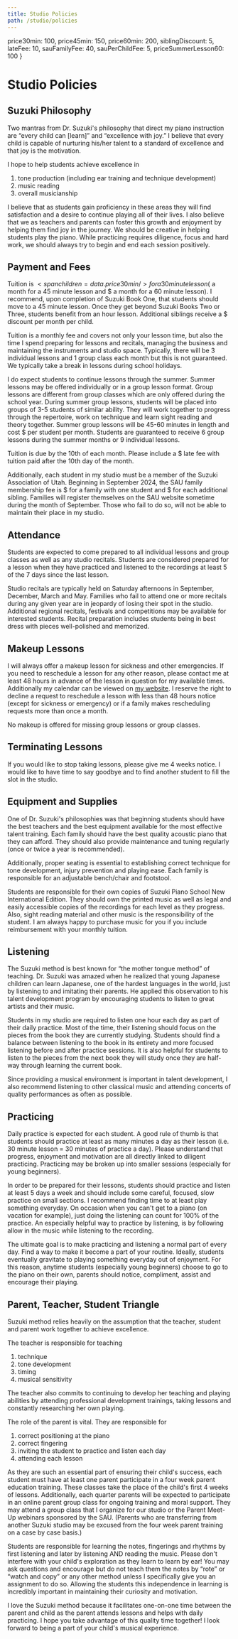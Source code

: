 ```yaml
---
title: Studio Policies
path: /studio/policies
---
```


  price30min: 100,
  price45min: 150,
  price60min: 200,
  siblingDiscount: 5,
  lateFee: 10,
  sauFamilyFee: 40,
  sauPerChildFee: 5,
  priceSummerLesson60: 100
}

# Studio Policies

## Suzuki Philosophy

Two mantras from Dr. Suzuki's philosophy that direct my piano instruction are “every child can [learn]” and “excellence with joy.” I believe that every child is capable of nurturing his/her talent to a standard of excellence and that joy is the motivation.

I hope to help students achieve excellence in

1. tone production (including ear training and technique development)
1. music reading
1. overall musicianship

I believe that as students gain proficiency in these areas they will find satisfaction and a desire to continue playing all of their lives. I also believe that we as teachers and parents can foster this growth and enjoyment by helping them find joy in the journey. We should be creative in helping students play the piano. While practicing requires diligence, focus and hard work, we should always try to begin and end each session positively.

## Payment and Fees

Tuition is $<span children={data.price30min} /> for a 30 minute lesson ($<span children={data.price45min} /> a month for a 45 minute lesson and $<span children={data.price60min} /> a month for a 60 minute lesson). I recommend, upon completion of Suzuki Book One, that students should move to a 45 minute lesson. Once they get beyond Suzuki Books Two or Three, students benefit from an hour lesson. Additional siblings receive a $<span children={data.siblingDiscount} /> discount per month per child.

Tuition is a monthly fee and covers not only your lesson time, but also the time I spend preparing for lessons and recitals, managing the business and maintaining the instruments and studio space. Typically, there will be 3 individual lessons and 1 group class each month but this is not guaranteed. We typically take a break in lessons during school holidays.

I do expect students to continue lessons through the summer. Summer lessons may be offered individually or in a group lesson format. Group lessons are different from group classes which are only offered during the school year. During summer group lessons, students will be placed into groups of 3-5 students of similar ability. They will work together to progress through the repertoire, work on technique and learn sight reading and theory together. Summer group lessons will be 45-60 minutes in length and cost $<span children={data.priceSummerLesson60} /> per student per month. Students are guaranteed to receive 6 group lessons during the summer months or 9 individual lessons.

Tuition is due by the 10th of each month. Please include a $<span children={data.lateFee} /> late fee with tuition paid after the 10th day of the month.

Additionally, each student in my studio must be a member of the Suzuki Association of Utah. Beginning in September 2024, the SAU family membership fee is $<span children={data.sauFamilyFee} /> for a family with one student and $<span children={data.sauPerChildFee} /> for each additional sibling. Families will register themselves on the SAU website sometime during the month of September. Those who fail to do so, will not be able to maintain their place in my studio.

## Attendance

Students are expected to come prepared to all individual lessons and group classes as well as any studio recitals. Students are considered prepared for a lesson when they have practiced and listened to the recordings at least 5 of the 7 days since the last lesson.

Studio recitals are typically held on Saturday afternoons in September, December, March and May. Families who fail to attend one or more recitals during any given year are in jeopardy of losing their spot in the studio. Additional regional recitals, festivals and competitions may be available for interested students. Recital preparation includes students being in best dress with pieces well-polished and memorized.

## Makeup Lessons

I will always offer a makeup lesson for sickness and other emergencies. If you need to reschedule a lesson for any other reason, please contact me at least 48 hours in advance of the lesson in question for my available times. Additionally my calendar can be viewed on [my website](/calendar). I reserve the right to decline a request to reschedule a lesson with less than 48 hours notice (except for sickness or emergency) or if a family makes rescheduling requests more than once a month.

No makeup is offered for missing group lessons or group classes.

## Terminating Lessons

If you would like to stop taking lessons, please give me 4 weeks notice. I would like to have time to say goodbye and to find another student to fill the slot in the studio.

## Equipment and Supplies

One of Dr. Suzuki's philosophies was that beginning students should have the best teachers and the best equipment available for the most effective talent training. Each family should have the best quality acoustic piano that they can afford. They should also provide maintenance and tuning regularly (once or twice a year is recommended).

Additionally, proper seating is essential to establishing correct technique for tone development, injury prevention and playing ease. Each family is responsible for an adjustable bench/chair and footstool.

Students are responsible for their own copies of Suzuki Piano School New International Edition. They should own the printed music as well as legal and easily accessible copies of the recordings for each level as they progress. Also, sight reading material and other music is the responsibility of the student. I am always happy to purchase music for you if you include reimbursement with your monthly tuition.

## Listening

The Suzuki method is best known for “the mother tongue method” of teaching. Dr. Suzuki was amazed when he realized that young Japanese children can learn Japanese, one of the hardest languages in the world, just by listening to and imitating their parents. He applied this observation to his talent development program by encouraging students to listen to great artists and their music.

Students in my studio are required to listen one hour each day as part of their daily practice. Most of the time, their listening should focus on the pieces from the book they are currently studying. Students should find a balance between listening to the book in its entirety and more focused listening before and after practice sessions. It is also helpful for students to listen to the pieces from the next book they will study once they are half-way through learning the current book.

Since providing a musical environment is important in talent development, I also recommend listening to other classical music and attending concerts of quality performances as often as possible.

## Practicing

Daily practice is expected for each student. A good rule of thumb is that students should practice at least as many minutes a day as their lesson (i.e. 30 minute lesson = 30 minutes of practice a day). Please understand that progress, enjoyment and motivation are all directly linked to diligent practicing. Practicing may be broken up into smaller sessions (especially for young beginners).

In order to be prepared for their lessons, students should practice and listen at least 5 days a week and should include some careful, focused, slow practice on small sections. I recommend finding time to at least play something everyday. On occasion when you can't get to a piano (on vacation for example), just doing the listening can count for 100% of the practice. An especially helpful way to practice by listening, is by following allow in the music while listening to the recording.

The ultimate goal is to make practicing and listening a normal part of every day. Find a way to make it become a part of your routine. Ideally, students eventually gravitate to playing something everyday out of enjoyment. For this reason, anytime students (especially young beginners) choose to go to the piano on their own, parents should notice, compliment, assist and encourage their playing.

## Parent, Teacher, Student Triangle

Suzuki method relies heavily on the assumption that the teacher, student and parent work together to achieve excellence.

The teacher is responsible for teaching

1. technique
1. tone development
1. timing
1. musical sensitivity

The teacher also commits to continuing to develop her teaching and playing abilities by attending professional development trainings, taking lessons and constantly researching her own playing.

The role of the parent is vital. They are responsible for

1. correct positioning at the piano
1. correct fingering
1. inviting the student to practice and listen each day
1. attending each lesson

As they are such an essential part of ensuring their child's success, each student must have at least one parent participate in a four week parent education training. These classes take the place of the child's first 4 weeks of lessons. Additionally, each quarter parents will be expected to participate in an online parent group class for ongoing training and moral support. They may attend a group class that I organize for our studio or the Parent Meet-Up webinars sponsored by the SAU. (Parents who are transferring from another Suzuki studio may be excused from the four week parent training on a case by case basis.)

Students are responsible for learning the notes, fingerings and rhythms by first listening and later by listening AND reading the music. Please don't interfere with your child's exploration as they learn to learn by ear! You may ask questions and encourage but do not teach them the notes by “rote” or “watch and copy” or any other method unless I specifically give you an assignment to do so. Allowing the students this independence in learning is incredibly important in maintaining their curiosity and motivation.

I love the Suzuki method because it facilitates one-on-one time between the parent and child as the parent attends lessons and helps with daily practicing. I hope you take advantage of this quality time together! I look forward to being a part of your child's musical experience.
